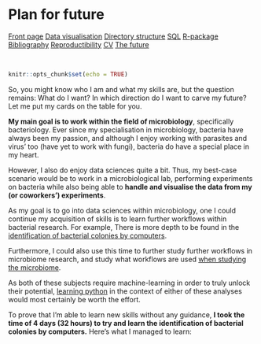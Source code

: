 # Plan for future
<body id="start">
<div class="topnav">
  <a href='index.html#frontpage'>Front page</a>
  <a href='data-visualisation.html#data-visualisation'>Data visualisation</a>
  <a href='sorting-directories.html#sorting-directories'>Directory structure</a>
  <a href='sql.html#SQL'>SQL</a>
  <a href='r-packages.html#R-packages'>R-package</a>
  <a href='bibliography-using-zotero.html#Bibliography using Zotero'>Bibliography</a>
  <a href='reproductibility.html#Reproductibility'>Reproductibility</a>
  <a href='cv.html#cv'>CV</a>
  <a href='plan-for-future.html#plan-for-future'>The future</a>
</div>
&nbsp;

```r
knitr::opts_chunk$set(echo = TRUE)
```

So, you might know who I am and what my skills are, but the question remains: What do I want? In which direction do I want to carve my future? Let me put my cards on the table for you.

__My main goal is to work within the field of microbiology__, specifically bacteriology. Ever since my specialisation in microbiology, bacteria have always been my passion, and although I enjoy working with parasites and virus' too (have yet to work with fungi), bacteria do have a special place in my heart.

However, I also do enjoy data sciences quite a bit. Thus, my best-case scenario would be to work in a microbiological lab, performing experiments on bacteria while also being able to __handle and visualise the data from my (or coworkers') experiments__.

As my goal is to go into data sciences within microbiology, one I could continue my acquisition of skills is to learn further workflows within bacterial research. For example, There is more depth to be found in the [identification of bacterial colonies by computers](https://towardsdatascience.com/recognition-and-counting-of-microorganisms-on-petri-dishes-53a499283dc8). 

Furthermore, I could also use this time to further study further workflows in microbiome research, and study what workflows are used [when studying the microbiome](https://builtin.com/data-science/microbiome-research-data-science).

As both of these subjects require machine-learning in order to truly unlock their potential, [learning python](https://automatetheboringstuff.com/) in the context of either of these analyses would most certainly be worth the effort.

To prove that I'm able to learn new skills without any guidance, __I took the time of 4 days (32 hours) to try and learn the identification of bacterial colonies by computers.__ Here's what I managed to learn: 

